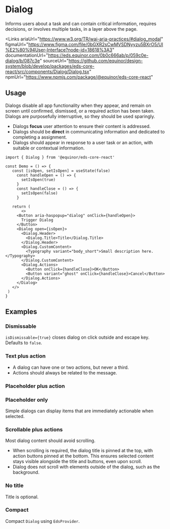 
# Dialog

Informs users about a task and can contain critical information, requires decisions, or involves multiple tasks, in a layer above the page.

<Links 
    ariaUrl="https://www.w3.org/TR/wai-aria-practices/#dialog_modal"
    figmaUrl="https://www.figma.com/file/0bGXR2sCwMVSDNyyzu5BXrO5/UI%E2%80%94User-Interface?node-id=18618%3A3"
    documentationUrl="https://eds.equinor.com/0b0c666ab/p/059c0e-dialog/b/087c3e"
    sourceUrl="https://github.com/equinor/design-system/blob/develop/packages/eds-core-react/src/components/Dialog/Dialog.tsx"
    npmUrl="https://www.npmjs.com/package/@equinor/eds-core-react"
></Links>

<Story id="feedback-dialog--introduction" />
<PropsTable />

## Usage

Dialogs disable all app functionality when they appear, and remain on screen until confirmed, dismissed, or a required action has been taken.
Dialogs are purposefully interruptive, so they should be used sparingly.

<ul>
    <li>Dialogs <strong>focus</strong> user attention to ensure their content is addressed.</li>
    <li>Dialogs should be <strong>direct</strong> in communicating information and dedicated to completing a assignment.</li>
    <li>Dialogs should appear in response to a user task or an action, with suitable or contextual information.</li>
</ul>

 ```tsx
import { Dialog } from '@equinor/eds-core-react'

const Demo = () => {
    const [isOpen, setIsOpen] = useState(false)
      const handleOpen = () => {
        setIsOpen(true)
      }
      const handleClose = () => {
        setIsOpen(false)
      }

    return (
        <>
      <Button aria-haspopup="dialog" onClick={handleOpen}>
        Trigger Dialog
      </Button>
      <Dialog open={isOpen}>
        <Dialog.Header>
          <Dialog.Title>Title</Dialog.Title>
        </Dialog.Header>
        <Dialog.CustomContent>
          <Typography variant="body_short">Small description here.</Typography>
        </Dialog.CustomContent>
        <Dialog.Actions>
          <Button onClick={handleClose}>OK</Button>
          <Button variant="ghost" onClick={handleClose}>Cancel</Button>
        </Dialog.Actions>
      </Dialog>
    </>
  )
}
```

## Examples

### Dismissable

`isDismissable={true}` closes dialog on click outside and escape key. Defaults to `false`.

<Story id="feedback-dialog--dismissable" />

### Text plus action

<ul>
    <li> A dialog can have one or two actions, but never a third.</li>
    <li>Actions should always be related to the message. </li>
</ul>

<Story id="feedback-dialog--text-plus-action" />

### Placeholder plus action

<Story id="feedback-dialog--placeholder-plus-action" />

### Placeholder only

Simple dialogs can display items that are immediately actionable when selected.

<Story id="feedback-dialog--placeholder-only" />

### Scrollable plus actions

Most dialog content should avoid scrolling.
<ul>
    <li> When scrolling is required, the dialog title is pinned at the top, 
         with action buttons pinned at the bottom. This ensures selected content stays visible alongside the title and buttons, 
         even upon scroll.</li>
    <li>Dialog does not scroll with elements outside of the dialog, such as the background.</li>
</ul>

<Story id="feedback-dialog--scrollable-plus-actions" />

### No title

Title is optional.

<Story id="feedback-dialog--no-title" />

### Compact

Compact `Dialog` using `EdsProvider`.

<Story id="feedback-dialog--compact" />

